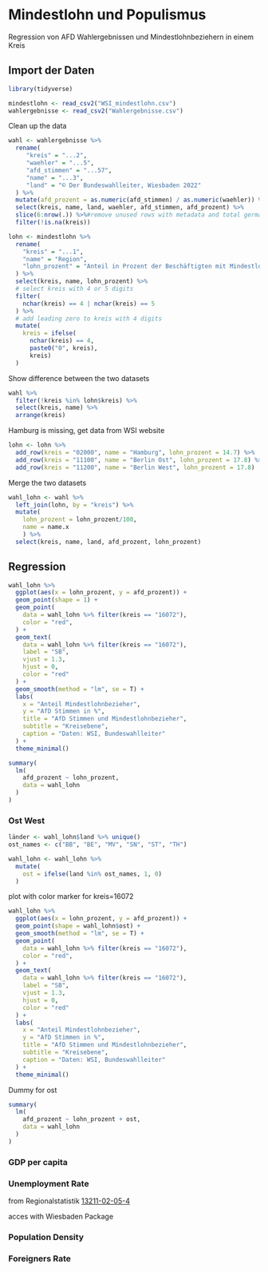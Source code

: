 # Mindestlohn und Populismus

Regression von AFD Wahlergebnissen und Mindestlohnbeziehern in einem Kreis

## Import der Daten

```r
library(tidyverse)
```

```r
mindestlohn <- read_csv2("WSI_mindestlohn.csv")
wahlergebnisse <- read_csv2("Wahlergebnisse.csv")
```

Clean up the data

```r
wahl <- wahlergebnisse %>%
  rename(
     "kreis" = "...2", 
     "waehler" = "...5",
     "afd_stimmen" = "...57",
     "name" = "...3",
     "land" = "© Der Bundeswahlleiter, Wiesbaden 2022"
  ) %>%
  mutate(afd_prozent = as.numeric(afd_stimmen) / as.numeric(waehler)) %>% # calculate afd percentage
  select(kreis, name, land, waehler, afd_stimmen, afd_prozent) %>% 
  slice(6:nrow(.)) %>%#remove unused rows with metadata and total germany
  filter(!is.na(kreis))

```

```r
lohn <- mindestlohn %>%
  rename(
    "kreis" = "...1",
    "name" = "Region",
    "lohn_prozent" = "Anteil in Prozent der Beschäftigten mit Mindestlohn-anspruch"
  ) %>%
  select(kreis, name, lohn_prozent) %>%
  # select kreis with 4 or 5 digits
  filter(
    nchar(kreis) == 4 | nchar(kreis) == 5
  ) %>%
  # add leading zero to kreis with 4 digits
  mutate(
    kreis = ifelse(
      nchar(kreis) == 4, 
      paste0("0", kreis), 
      kreis)
  )

```

Show difference between the two datasets

```r
wahl %>%
  filter(!kreis %in% lohn$kreis) %>%
  select(kreis, name) %>%
  arrange(kreis)
```

Hamburg is missing, get data from WSI website

```r
lohn <- lohn %>%
  add_row(kreis = "02000", name = "Hamburg", lohn_prozent = 14.7) %>%
  add_row(kreis = "11100", name = "Berlin Ost", lohn_prozent = 17.8) %>%
  add_row(kreis = "11200", name = "Berlin West", lohn_prozent = 17.8)
```

Merge the two datasets

```r
wahl_lohn <- wahl %>%
  left_join(lohn, by = "kreis") %>%
  mutate(
    lohn_prozent = lohn_prozent/100,
    name = name.x
    ) %>%
  select(kreis, name, land, afd_prozent, lohn_prozent)
```

## Regression

```r
wahl_lohn %>%
  ggplot(aes(x = lohn_prozent, y = afd_prozent)) +
  geom_point(shape = 1) +
  geom_point(
    data = wahl_lohn %>% filter(kreis == "16072"),
    color = "red",
  ) + 
  geom_text(
    data = wahl_lohn %>% filter(kreis == "16072"),
    label = "SB",
    vjust = 1.3,
    hjust = 0,
    color = "red"
  ) + 
  geom_smooth(method = "lm", se = T) +
  labs(
    x = "Anteil Mindestlohnbezieher",
    y = "AfD Stimmen in %",
    title = "AfD Stimmen und Mindestlohnbezieher",
    subtitle = "Kreisebene",
    caption = "Daten: WSI, Bundeswahlleiter"
  ) +
  theme_minimal()
```

```r
summary(
  lm(
    afd_prozent ~ lohn_prozent, 
    data = wahl_lohn
  )
)
```

### Ost West

```r
länder <- wahl_lohn$land %>% unique()
ost_names <- c("BB", "BE", "MV", "SN", "ST", "TH")

wahl_lohn <- wahl_lohn %>%
  mutate(
    ost = ifelse(land %in% ost_names, 1, 0)
  )
```

plot with color marker for kreis=16072

```r
wahl_lohn %>%
  ggplot(aes(x = lohn_prozent, y = afd_prozent)) +
  geom_point(shape = wahl_lohn$ost) +
  geom_smooth(method = "lm", se = T) +
  geom_point(
    data = wahl_lohn %>% filter(kreis == "16072"),
    color = "red",
  ) + 
  geom_text(
    data = wahl_lohn %>% filter(kreis == "16072"),
    label = "SB",
    vjust = 1.3,
    hjust = 0,
    color = "red"
  ) +
  labs(
    x = "Anteil Mindestlohnbezieher",
    y = "AfD Stimmen in %",
    title = "AfD Stimmen und Mindestlohnbezieher",
    subtitle = "Kreisebene",
    caption = "Daten: WSI, Bundeswahlleiter"
  ) +
  theme_minimal()
```

Dummy for ost

```r
summary(
  lm(
    afd_prozent ~ lohn_prozent + ost, 
    data = wahl_lohn
  )
)
```

### GDP per capita

### Unemployment Rate

from Regionalstatistik [13211-02-05-4](https://www.regionalstatistik.de/genesis//online?operation=table&code=13211-02-05-4&bypass=true&levelindex=0&levelid=1704816689633#abreadcrumb)

acces with Wiesbaden Package

### Population Density

### Foreigners Rate


